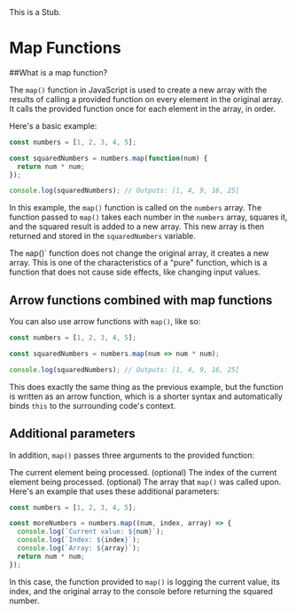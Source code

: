  
<Callout type="warning" emoji="⚠️">
  This is a Stub.
</Callout>

# Map Functions
##What is a map function?

The `map()` function in JavaScript is used to create a new array with the results of calling a provided function on every element in the original array. It calls the provided function once for each element in the array, in order.

Here's a basic example:
```js copy
const numbers = [1, 2, 3, 4, 5];

const squaredNumbers = numbers.map(function(num) {
  return num * num;
});

console.log(squaredNumbers); // Outputs: [1, 4, 9, 16, 25]
```
In this example, the `map()` function is called on the `numbers` array. The function passed to `map()` takes each number in the `numbers` array, squares it, and the squared result is added to a new array. This new array is then returned and stored in the `squaredNumbers` variable.

The `m`ap()` function does not change the original array, it creates a new array. This is one of the characteristics of a "pure" function, which is a function that does not cause side effects, like changing input values.

## Arrow functions combined with map functions
You can also use arrow functions with `map()`, like so:
```js copy
const numbers = [1, 2, 3, 4, 5];

const squaredNumbers = numbers.map(num => num * num);

console.log(squaredNumbers); // Outputs: [1, 4, 9, 16, 25]
```
This does exactly the same thing as the previous example, but the function is written as an arrow function, which is a shorter syntax and automatically binds `this` to the surrounding code's context.

## Additional parameters
In addition, `map()` passes three arguments to the provided function:

The current element being processed.
(optional) The index of the current element being processed.
(optional) The array that `map()` was called upon.
Here's an example that uses these additional parameters:
```js copy
const numbers = [1, 2, 3, 4, 5];

const moreNumbers = numbers.map((num, index, array) => {
  console.log(`Current value: ${num}`);
  console.log(`Index: ${index}`);
  console.log(`Array: ${array}`);
  return num * num;
});
```

In this case, the function provided to `map()` is logging the current value, its index, and the original array to the console before returning the squared number.